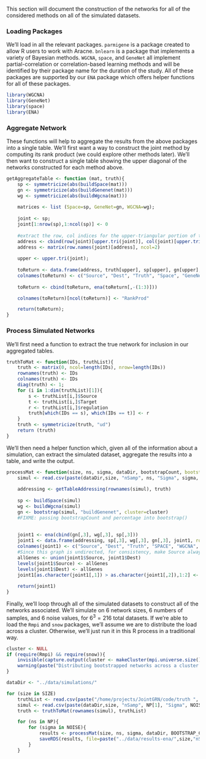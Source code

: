 This section will document the construction of the networks for all of the considered methods on all of the simulated datasets.

### Loading Packages

We'll load in all the relevant packages. `parmigene` is a package created to allow R users to work with Aracne. `bnlearn` is a package that implements a variety of Bayesian methods. `WGCNA`, `space`, and `GeneNet` all implement partial-correlation or correlation-based learning methods and will be identified by their package name for the duration of the study. All of these packages are supported by our `ENA` package which offers helper functions for all of these packages.

```r
library(WGCNA)
library(GeneNet)
library(space)
library(ENA)
```

### Aggregate Network

These functions will help to aggregate the results from the above packages into a single table. We'll first want a way to construct the joint method by computing its rank product (we could explore other methods later). We'll then want to construct a single table showing the upper diagonal of the networks constructed for each method above.

```r
getAggregateTable <- function (mat, truth){	
	sp <- symmetricize(abs(buildSpace(mat)))
	gn <- symmetricize(abs(buildGenenet(mat)))	
	wg <- symmetricize(abs(buildWgcna(mat)))
	
	matrices <- list (Space=sp, GeneNet=gn, WGCNA=wg);	
		
	joint <- sp;
	joint[1:nrow(sp),1:ncol(sp)] <- 0
		
	#extract the row, col indices for the upper-triangular portion of the matrix
	address <- cbind(row(joint)[upper.tri(joint)], col(joint)[upper.tri(joint)])
	address <- matrix(row.names(joint)[address], ncol=2)
	
	upper <- upper.tri(joint);
		
	toReturn <- data.frame(address, truth[upper], sp[upper], gn[upper],wg[upper])
	colnames(toReturn) <- c("Source", "Dest", "Truth", "Space", "GeneNet", "WGCNA")
	
	toReturn <- cbind(toReturn,	ena(toReturn[,-(1:3)]))

	colnames(toReturn)[ncol(toReturn)] <- "RankProd"

	return(toReturn);	
}
```

### Process Simulated Networks

We'll first need a function to extract the true network for inclusion in our aggregated tables.

```r
truthToMat <- function(IDs, truthList){
	truth <- matrix(0, ncol=length(IDs), nrow=length(IDs))
	rownames(truth) <- IDs
	colnames(truth) <- IDs
	diag(truth) <- 1;
	for (i in 1:dim(truthList)[1]){
		s <- truthList[i,]$Source
		t <- truthList[i,]$Target
		r <- truthList[i,]$regulation
		truth[which(IDs == s), which(IDs == t)] <- r
	}
	truth <- symmetricize(truth, "ud")
	return (truth)
}
```

We'll then need a helper function which, given all of the information about a simulation, can extract the simulated dataset, aggregate the results into a table, and write the output.

```r
processMat <- function(size, ns, sigma, dataDir, bootstrapCount, bootstrapPercentage = 0.7, cluster, truth){
	simul <- read.csv(paste(dataDir,size, "nSamp", ns, "Sigma", sigma, ".csv",sep=""), row.names=1)	
	
	addressing <- getTableAddressing(rownames(simul), truth)
			
	sp <- buildSpace(simul)
	wg <- buildWgcna(simul)
	gn <- bootstrap(simul, "buildGenenet", cluster=cluster)
	#FIXME: passing bootstrapCount and percentage into bootstrap()
	
	
	joint1 <- ena(cbind(gn[,3], wg[,3], sp[,3]))
	joint1 <- data.frame(addressing, sp[,3], wg[,3], gn[,3], joint1, row.names=NULL)
	colnames(joint1) <- c("Source", "Dest", "Truth", "SPACE", "WGCNA", "BootstrappedGenenet", "ENA")
	#Since this graph is undirected, for consistency, make Source always smaller than Dest
	allGenes <- union(joint1$Source, joint1$Dest)
	levels(joint1$Source) <- allGenes
	levels(joint1$Dest) <- allGenes
	joint1[as.character(joint1[,1]) > as.character(joint1[,2]),1:2] <- joint1[as.character(joint1[,1]) > as.character(joint1[,2]),2:1]
	
	return(joint1)
}
```

Finally, we'll loop through all of the simulated datasets to construct all of the networks associated. We'll simulate on 6 network sizes, 6 numbers of samples, and 6 noise values, for $6^3=216$ total datasets. If we're able to load the `Rmpi` and `snow` packages, we'll assume we are to distribute the load across a cluster. Otherwise, we'll just run it in this R process in a traditional way.

```r
cluster <- NULL
if (require(Rmpi) && require(snow)){
	invisible(capture.output(cluster <- makeCluster(mpi.universe.size()-1, type="MPI")))	
	warning(paste("Distributing bootstrapped networks across a cluster of", mpi.universe.size()-1, "CPUs."))
}

dataDir <- "../data/simulations/"

for (size in SIZE)
	truthList <- read.csv(paste("/home/projects/JointGRN/code/truth ", size, ".csv", sep=""));
	simul <- read.csv(paste(dataDir,size, "nSamp", NP[1], "Sigma", NOISE[1], ".csv",sep=""), row.names=1)	
	truth <- truthToMat(rownames(simul), truthList)

	for (ns in NP){
		for (sigma in NOISE){
			results <- processMat(size, ns, sigma, dataDir, BOOTSTRAP_COUNT, cluster=cluster, truth=truth)				
			saveRDS(results, file=paste("../data/results-ena/",size,"nSamp",ns,"Sigma",sigma,".Rds",sep=""))
		}
	}
```